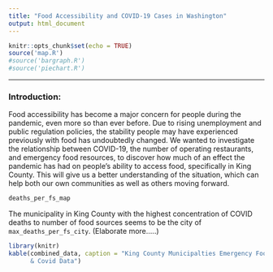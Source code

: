 ```yaml
---
title: "Food Accessibility and COVID-19 Cases in Washington"
output: html_document
---
```


```r
knitr::opts_chunk$set(echo = TRUE)
source('map.R')
#source('bargraph.R')
#source('piechart.R')
```
---
### Introduction:
Food accessibility has become a major concern for people during the pandemic,
even more so than ever before. Due to rising unemployment and public regulation
policies, the stability people may have experienced previously with food has
undoubtedly changed. We wanted to investigate the relationship between COVID-19,
the number of operating restaurants, and emergency food resources, to discover
how much of an effect the pandemic has had on people’s ability to access food,
specifically in King County. This will give us a better understanding of the
situation, which can help both our own communities as well as others moving forward.

```r
deaths_per_fs_map
```

The municipality in King County with the highest concentration of COVID deaths 
to number of food sources seems to be the city of `max_deaths_per_fs_city`. 
(Elaborate more.....)

```r
library(knitr)
kable(combined_data, caption = "King County Municipalties Emergency Food Sources 
      & Covid Data")
```

